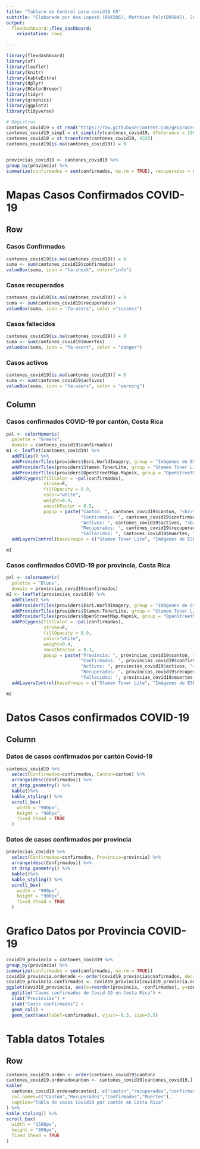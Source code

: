 ---
title: "Tablero de Control para covid19 CR"
subtitle: "Elaborado por Ana LopezU.(B94386), Matthias Pelz(B95845), Jefferson Salas(B97068)"
output: 
  flexdashboard::flex_dashboard:
    orientation: rows
    
---

```{r setup, include=FALSE}
library(flexdashboard)
library(sf)
library(leaflet)
library(knitr)
library(kableExtra)
library(dplyr)
library(RColorBrewer)
library(tidyr)
library(graphics)
library(ggplot2)
library(tidyverse)

# Registros
cantones_covid19 = st_read("https://raw.githubusercontent.com/geoprocesamiento-2020i/datos/master/covid19/casos/cr/cr-covid19-cantones.geojson")
cantones_covid19_simp1 = st_simplify(cantones_covid19, dTolerance = 1000)
cantones_covid19 = st_transform(cantones_covid19, 4326)
cantones_covid19[is.na(cantones_covid19)] = 0


provincias_covid19 <- cantones_covid19 %>%
group_by(provincia) %>%
summarize(confirmados = sum(confirmados, na.rm = TRUE), recuperados = sum(recuperados, na.rm = TRUE), muertes = sum(muertes, na.rm = TRUE), activos = sum(activos, na.rm = TRUE), area = sum(area, na.rm = TRUE))  


```

Mapas Casos Confirmados COVID-19
===================================== 

Row {data-width=20}
-----------------------------------------------------------------------

### Casos Confirmados
```{r}

cantones_covid19[is.na(cantones_covid19)] = 0
suma <- sum(cantones_covid19$confirmados)
valueBox(suma, icon = "fa-check", color="info")

```

### Casos recuperados
```{r}
cantones_covid19[is.na(cantones_covid19)] = 0
suma <- sum(cantones_covid19$recuperados)           
valueBox(suma, icon = "fa-users", color ="success")
```

### Casos fallecidos
```{r}
cantones_covid19[is.na(cantones_covid19)] = 0
suma <- sum(cantones_covid19$muertes)           
valueBox(suma, icon = "fa-users", color = "danger")
```

### Casos activos
```{r}
cantones_covid19[is.na(cantones_covid19)] = 0
suma <- sum(cantones_covid19$activos)           
valueBox(suma, icon = "fa-users", color = "warning")
```




Column {data-width=600}
-----------------------------------------------------------------------

### Casos confirmados COVID-19 por cantón, Costa Rica

```{r}
pal <- colorNumeric(
  palette = "Greens",
  domain = cantones_covid19$confirmados)
m1 <- leaflet(cantones_covid19) %>%
  addTiles() %>%
  addProviderTiles(providers$Esri.WorldImagery, group = "Imágenes de ESRI") %>%
  addProviderTiles(providers$Stamen.TonerLite, group = "Stamen Toner Lite") %>%
  addProviderTiles(providers$OpenStreetMap.Mapnik, group = "OpenStreetMap") %>%  
  addPolygons(fillColor = ~pal(confirmados), 
              stroke=F, 
              fillOpacity = 0.9, 
              color="white", 
              weight=0.4, 
              smoothFactor = 0.3,
              popup = paste("Cantón: ", cantones_covid19$canton, "<br>",
                            "Confirmados: ", cantones_covid19$confirmados, "<br>",
                            "Activos: ", cantones_covid19$activos, "<br>",
                            "Recuperados: ", cantones_covid19$recuperados,"<br>",
                            "Fallecidos: ", cantones_covid19$muertes, "<br>"))%>%
  addLayersControl(baseGroups = c("Stamen Toner Lite", "Imágenes de ESRI"))

m1
```

             
### Casos confirmados COVID-19 por provincia, Costa Rica

```{r}
pal <- colorNumeric(
  palette = "Blues",
  domain = provincias_covid19$confirmados)
m2 <- leaflet(provincias_covid19) %>%
  addTiles() %>%
  addProviderTiles(providers$Esri.WorldImagery, group = "Imágenes de ESRI") %>%
  addProviderTiles(providers$Stamen.TonerLite, group = "Stamen Toner Lite") %>%
  addProviderTiles(providers$OpenStreetMap.Mapnik, group = "OpenStreetMap") %>%  
  addPolygons(fillColor = ~pal(confirmados), 
              stroke=F, 
              fillOpacity = 0.9, 
              color="white", 
              weight=0.4, 
              smoothFactor = 0.3,
              popup = paste("Provincia: ", provincias_covid19$canton, "<br>",
                            "Confirmados: ", provincias_covid19$confirmados, "<br>",
                            "Activos: ", provincias_covid19$activos, "<br>",
                            "Recuperados: ", provincias_covid19$recuperados,"<br>",
                            "Fallecidos: ", provincias_covid19$muertes, "<br>"))%>%
  addLayersControl(baseGroups = c("Stamen Toner Lite", "Imágenes de ESRI"))

m2
```

Datos Casos confirmados COVID-19
===========================================   

Column {data-width=200}
-----------------------------------------------------------------------

### Datos de casos confirmados por cantón Covid-19

```{r}
cantones_covid19 %>%
  select(Confirmados=confirmados, Canton=canton) %>%
  arrange(desc(Confirmados)) %>%
  st_drop_geometry() %>%
  kable()%>%
  kable_styling() %>%
  scroll_box(
    width = "900px", 
    height = "900px", 
    fixed_thead = TRUE
  )
```

### Datos de casos confirmados por provincia

```{r}
provincias_covid19 %>%
  select(Confirmados=confirmados, Provincia=provincia) %>%
  arrange(desc(Confirmados)) %>%
  st_drop_geometry() %>%
  kable()%>%
  kable_styling() %>%
  scroll_box(
    width = "900px", 
    height = "900px", 
    fixed_thead = TRUE
  )
```






Grafico Datos por Provincia COVID-19
=====================================   



```{r}
covid19_provincia = cantones_covid19 %>%
group_by(provincia) %>%
summarize(confirmados = sum(confirmados, na.rm = TRUE))
covid19_provincia.ordenado <- order(covid19_provincia$confirmados, decreasing=TRUE)
covid19_provincia.confirmados <- covid19_provincia[covid19_provincia.ordenado,]
ggplot(covid19_provincia, aes(x=reorder(provincia, -confirmados), y=confirmados)) +
  ggtitle("Casos confirmados de Covid-19 en Costa Rica") +
  xlab("Provincias") + 
  ylab("Casos confirmados") +  
  geom_col() +
  geom_text(aes(label=confirmados), vjust=-0.3, size=3.5)
```

Tabla datos Totales
===================================== 

Row {data-width=1000}
-----------------------------------------------------------------------

```{r}

cantones_covid19.orden <- order(cantones_covid19$canton)
cantones_covid19.ordenadocanton <- cantones_covid19[cantones_covid19,]
kable(
  cantones_covid19.ordenadocanton[, c("canton","recuperados","confirmados","muertes"), drop = TRUE], 
  col.names=c("Cantón","Recuperados","Confirmados","Muertes"),  
  caption="Tabla de casos Covid19 por cantón en Costa Rica"
) %>%
kable_styling() %>%
scroll_box(
  width = "1500px", 
  height = "800px", 
  fixed_thead = TRUE
)
```

